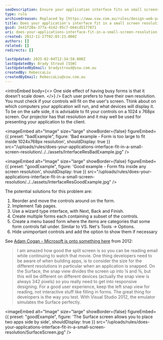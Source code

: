 ```yaml
---
seoDescription: Ensure your application interface fits on small screens by implementing responsive design principles.
type: rule
archivedreason: Replaced by [https://www.ssw.com.au/rules/design-web-pages-to-work-on-mobile-and-tablets-screens-aka-responsive-web-design](/rules/design-web-pages-to-work-on-mobile-and-tablets-screens-aka-responsive-web-design)
title: Does your application's interface fit in a small screen resolution?
guid: 2e41f20a-377a-4142-95c7-b64cd5177871
uri: does-your-applications-interface-fit-in-a-small-screen-resolution
created: 2012-11-27T02:03:23.000Z
authors: []
related: []
redirects: []

lastUpdated: 2025-02-04T12:34:58.000Z
lastUpdatedBy: Brady Stroud [SSW]
lastUpdatedByEmail: bradystroud@ssw.com.au
createdBy: RebeccaLiu
createdByEmail: RebeccaLiu@ssw.com.au
---
```


<introEmbed
  body={<>
One side effect of having busy forms is that it doesn't scale down.
  </>}
/>
Each user prefers to have their own resolution. You must check if your controls will fit on the user's screen. Think about on which computers your application will run, and what devices will display it. To be on the safe side, it is advisable to fit your controls on a 1024 x 768px screen. Our projector has that resolution and it may well be used for presenting your application to the client.

<imageEmbed
  alt="Image"
  size="large"
  showBorder={false}
  figureEmbed={{
    preset: "badExample",
    figure: 'Bad example - Form is too large to fit inside 1024x768px resolution',
    shouldDisplay: true
  }}
  src="/uploads/rules/does-your-applications-interface-fit-in-a-small-screen-resolution/../../assets/InterfaceResBadExample.jpg"
/>

<imageEmbed
  alt="Image"
  size="large"
  showBorder={false}
  figureEmbed={{
    preset: "goodExample",
    figure: 'Good example - Form fits inside any screen resolution',
    shouldDisplay: true
  }}
  src="/uploads/rules/does-your-applications-interface-fit-in-a-small-screen-resolution/../../assets/InterfaceResGoodExample.jpg"
/>

The potential solutions for this problem are:

1. Reorder and move the controls around on the form.
2. Implement Tab pages.
3. Use a wizard type interface, with Next, Back and Finish.
4. Create multiple forms each containing a subset of the controls.
5. Create a menu based form where the items are categories that some form controls fall under.
Similar to VS. Net's Tools -&gt; Options.
6. Hide unimportant controls and add the option to show them if necessary

See [Adam Cogan - Microsoft is onto something here](http://www.adamcogan.com/2012/11/18/microsoft-is-onto-something-here) from 2012:

> I am amazed how good the split screen is so you can be reading email while continuing to watch that movie.
 One thing developers need to be aware of when building apps, is to consider the size for the different resolutions in particular when an application is snapped. On the Surface, the snap view divides the screen up into ¼ and ¾, but this will be different on different devices (actually the snap view is always 342 pixels) so you really need to get into responsive designing. For a good user experience, keep the left snap view for reading, not interactive stuff like filling in forms.
 The great thing for developers is the way you test. With Visual Studio 2012, the emulator simulates the Surface perfectly.

<imageEmbed
  alt="Image"
  size="large"
  showBorder={false}
  figureEmbed={{
    preset: "goodExample",
    figure: 'The Surface screen allows you to place two apps side by side',
    shouldDisplay: true
  }}
  src="/uploads/rules/does-your-applications-interface-fit-in-a-small-screen-resolution/SurfaceScreen.jpg"
/>
